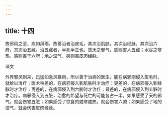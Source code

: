 ```yaml
---
---
---
```

title: 十四
---




故邪风之至，疾如风雨，故善治者治皮毛，其次治肌肤，其次治经脉，其次治六府，其次治五藏。治五藏者，半死半生也。故天之邪气，感则害人五藏；水谷之寒热，感则害于六府；地之湿气，感则害皮肉经脉。

译文

外界邪风到来，迅猛如急风暴雨，所以善于治病的医生，能在病邪刚侵入皮毛时，就给以治疗；医术稍差的，在病邪侵入到肌肤时才治疗；更差的，在病邪侵入到经脉时才治疗；再差的，在病邪侵入到六腑时才治疗；最差的，在病邪侵入到五脏时才治疗。病邪侵入到五脏，治愈的希望与死亡的可能各占一半。如果感受了天的邪气，就会伤害五脏；如果感受了饮食的或寒或热，就会伤害六腑；如果感受了地的湿气，就会伤害皮肉经脉。